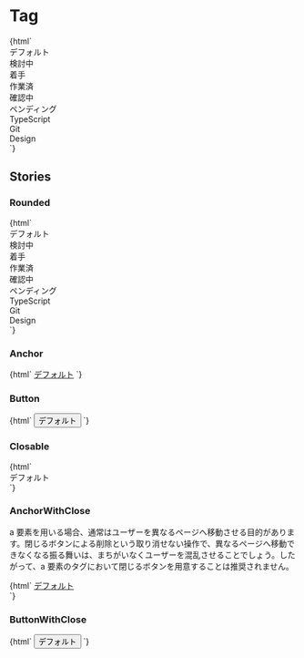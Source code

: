 
<Meta title="Status/Tag" />

# Tag

<Canvas>
  <Story name="Default">
    {html`
      <div class="jumpu-tag ">デフォルト</div>
      <div class="jumpu-tag bg-green-100 ">検討中</div>
      <div class="jumpu-tag bg-red-100 ">着手</div>
      <div class="jumpu-tag bg-yellow-100 ">作業済</div>
      <div class="jumpu-tag bg-pink-100 ">確認中</div>
      <div class="jumpu-tag bg-gray-100 ">ペンディング</div>
      <div class="jumpu-tag bg-blue-100 ">TypeScript</div>
      <div class="jumpu-tag bg-indigo-100 ">Git</div>
      <div class="jumpu-tag bg-purple-100 ">Design</div>
    `}
  </Story>
</Canvas>

## Stories

### Rounded

<Canvas>
  <Story name="Rounded">
    {html`
      <div class="jumpu-tag rounded-full ">デフォルト</div>
      <div class="jumpu-tag rounded-full bg-green-100 ">検討中</div>
      <div class="jumpu-tag rounded-full bg-red-100 ">着手</div>
      <div class="jumpu-tag rounded-full bg-yellow-100 ">作業済</div>
      <div class="jumpu-tag rounded-full bg-pink-100 ">確認中</div>
      <div class="jumpu-tag rounded-full bg-gray-100 ">ペンディング</div>
      <div class="jumpu-tag rounded-full bg-blue-100 ">TypeScript</div>
      <div class="jumpu-tag rounded-full bg-indigo-100 ">Git</div>
      <div class="jumpu-tag rounded-full bg-purple-100 ">Design</div>
    `}
  </Story>
</Canvas>

### Anchor

<Canvas>
  <Story name="Anchor">{html`
    <a href="#" class="jumpu-tag ">デフォルト</a>
  `}</Story>
</Canvas>

### Button

<Canvas>
  <Story name="Button">{html`
    <button class="jumpu-tag">デフォルト</button>
  `}</Story>
</Canvas>

### Closable

<Canvas>
  <Story name="Closable">
    {html`
      <div class="jumpu-tag">
        デフォルト
        <div role="button" aria-label="閉じる" />
      </div>
    `}
  </Story>
</Canvas>

### AnchorWithClose

a 要素を用いる場合、通常はユーザーを異なるページへ移動させる目的があります。閉じるボタンによる削除という取り消せない操作で、異なるページへ移動できなくなる振る舞いは、まちがいなくユーザーを混乱させることでしょう。したがって、a 要素のタグにおいて閉じるボタンを用意することは推奨されません。

<Canvas>
  <Story name="AnchorWithClose">
    {html`
      <a href="#" class="jumpu-tag ">
        デフォルト
        <div role="button" aria-label="閉じる"></div>
      </a>
    `}
  </Story>
</Canvas>

### ButtonWithClose

<Canvas>
  <Story name="Closable Button">
    {html`
      <button class="jumpu-tag">
        デフォルト
        <div role="button" aria-label="閉じる" />
      </button>
    `}
  </Story>
</Canvas>

